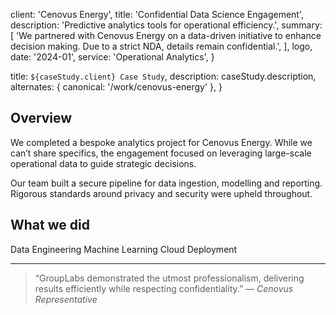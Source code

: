 
  client: 'Cenovus Energy',
  title: 'Confidential Data Science Engagement',
  description:
    'Predictive analytics tools for operational efficiency.',
  summary: [
    'We partnered with Cenovus Energy on a data-driven initiative to enhance decision making. Due to a strict NDA, details remain confidential.',
  ],
  logo,
  date: '2024-01',
  service: 'Operational Analytics',
}

  title: `${caseStudy.client} Case Study`,
  description: caseStudy.description,
  alternates: { canonical: '/work/cenovus-energy' },
}

## Overview

We completed a bespoke analytics project for Cenovus Energy. While we can’t share specifics, the engagement focused on leveraging large-scale operational data to guide strategic decisions.

Our team built a secure pipeline for data ingestion, modelling and reporting. Rigorous standards around privacy and security were upheld throughout.

## What we did

<TagList>
  <TagListItem>Data Engineering</TagListItem>
  <TagListItem>Machine Learning</TagListItem>
  <TagListItem>Cloud Deployment</TagListItem>
</TagList>

<StatList>
  <StatListItem value="4 Months" label="Duration" />
</StatList>

---

> “GroupLabs demonstrated the utmost professionalism, delivering results efficiently while respecting confidentiality.” — *Cenovus Representative*

